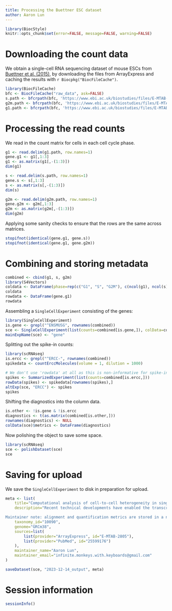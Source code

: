 ```yaml
---
title: Processing the Buettner ESC dataset
author: Aaron Lun
---
```


```r
library(BiocStyle)
knitr::opts_chunk$set(error=FALSE, message=FALSE, warning=FALSE)
```

# Downloading the count data

We obtain a single-cell RNA sequencing dataset of mouse ESCs from [Buettner et al. (2015)](https://doi.org/10.1038/nbt.3102),
by downloading the files from ArrayExpress and caching the results with `r Biocpkg("BiocFileCache")`.

```r
library(BiocFileCache)
bfc <- BiocFileCache("raw_data", ask=FALSE)
s.path <- bfcrpath(bfc, 'https://www.ebi.ac.uk/biostudies/files/E-MTAB-2805/S_singlecells_counts.txt')
g2m.path <- bfcrpath(bfc, 'https://www.ebi.ac.uk/biostudies/files/E-MTAB-2805/G2M_singlecells_counts.txt')
g1.path <- bfcrpath(bfc, 'https://www.ebi.ac.uk/biostudies/files/E-MTAB-2805/G1_singlecells_counts.txt')
```

# Processing the read counts

We read in the count matrix for cells in each cell cycle phase.

```r
g1 <- read.delim(g1.path, row.names=1)
gene.g1 <- g1[,1:3]
g1 <- as.matrix(g1[,-(1:3)])
dim(g1)

s <- read.delim(s.path, row.names=1)
gene.s <- s[,1:3]
s <- as.matrix(s[,-(1:3)])
dim(s)

g2m <- read.delim(g2m.path, row.names=1)
gene.g2m <- g2m[,1:3]
g2m <- as.matrix(g2m[,-(1:3)])
dim(g2m)
```

Applying some sanity checks to ensure that the rows are the same across matrices.

```r
stopifnot(identical(gene.g1, gene.s))
stopifnot(identical(gene.g1, gene.g2m))
```

# Combining and storing metadata

```r
combined <- cbind(g1, s, g2m)
library(S4Vectors)
coldata <- DataFrame(phase=rep(c("G1", "S", "G2M"), c(ncol(g1), ncol(s), ncol(g2m))))
coldata
rowdata <- DataFrame(gene.g1)
rowdata
```

Assembling a `SingleCellExperiment` consisting of the genes:

```r
library(SingleCellExperiment)
is.gene <- grepl("^ENSMUSG", rownames(combined))
sce <- SingleCellExperiment(list(counts=combined[is.gene,]), colData=coldata, rowData=rowdata[is.gene,])
mainExpName(sce) <- "gene"
```

Splitting out the spike-in counts:

```r
library(scRNAseq)
is.ercc <- grepl("^ERCC-", rownames(combined))
spikedata <- countErccMolecules(volume = 1, dilution = 1000)

# We don't use 'rowdata' at all as this is non-informative for spike-ins.
spikes <- SummarizedExperiment(list(counts=combined[is.ercc,]))
rowData(spikes) <- spikedata[rownames(spikes),]
altExp(sce, "ERCC") <- spikes
spikes
```

Shifting the diagnostics into the column data.

```r
is.other <- !is.gene & !is.ercc
diagnostics <- t(as.matrix(combined[is.other,]))
rownames(diagnostics) <- NULL
colData(sce)$metrics <- DataFrame(diagnostics)
```

Now polishing the object to save some space.

```r
library(scRNAseq)
sce <- polishDataset(sce)
sce
```

# Saving for upload 

We save the `SingleCellExperiment` to disk in preparation for upload.

```r
meta <- list(
    title="Computational analysis of cell-to-cell heterogeneity in single-cell RNA-sequencing data reveals hidden subpopulations of cells",
    description="Recent technical developments have enabled the transcriptomes of hundreds of cells to be assayed in an unbiased manner, opening up the possibility that new subpopulations of cells can be found. However, the effects of potential confounding factors, such as the cell cycle, on the heterogeneity of gene expression and therefore on the ability to robustly identify subpopulations remain unclear. We present and validate a computational approach that uses latent variable models to account for such hidden factors. We show that our single-cell latent variable model (scLVM) allows the identification of otherwise undetectable subpopulations of cells that correspond to different stages during the differentiation of naive T cells into T helper 2 cells. Our approach can be used not only to identify cellular subpopulations but also to tease apart different sources of gene expression heterogeneity in single-cell transcriptomes.

Maintainer note: alignment and quantification metrics are stored in a nested `metrics` data frame in the column data. Molecule counts for ERCC spike-ins are computed based on a volume of 1 nL per cell and a dilution of 1:1000.",
    taxonomy_id="10090",
    genome="GRCm38",
    sources=list(
        list(provider="ArrayExpress", id="E-MTAB-2805"),
        list(provider="PubMed", id="25599176")
    ),
    maintainer_name="Aaron Lun",
    maintainer_email="infinite.monkeys.with.keyboards@gmail.com"
)

saveDataset(sce, "2023-12-14_output", meta)
```

# Session information {-}

```r
sessionInfo()
```
